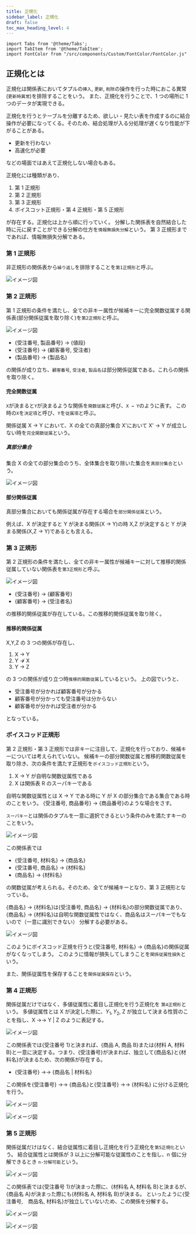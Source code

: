 ```yaml
---
title: 正規化
sidebar_label: 正規化
draft: false
toc_max_heading_level: 4
---
```


```mdx-code-block
import Tabs from '@theme/Tabs';
import TabItem from '@theme/TabItem';
import FontColor from "/src/components/Custom/FontColor/FontColor.js"
```

## 正規化とは

正規化は関係表においてタプルの`挿入`, `更新`, `削除`の操作を行った時におこる異常(`更新時異常`)を排除することをいう。
また、正規化を行うことで、1 つの場所に 1 つのデータが実現できる。

正規化を行うとテーブルを分離するため、欲しい・見たい表を作成するのに結合操作が必要になってくる。そのため、結合処理が入る分処理が遅くなり性能が下がることがある。

- 更新を行わない
- 高速化が必要

などの場面ではあえて正規化しない場合もある。

正規化には種類があり、

1. 第 1 正規形
2. 第 2 正規形
3. 第 3 正規形
4. ボイスコット正規形・第 4 正規形・第 5 正規形

が存在する。正規化は上から順に行っていく。
分解した関係表を自然結合した時に元に戻すことができる分解の仕方を`情報無損失分解`という。
第 3 正規形までであれば、情報無損失分解である。

### 第 1 正規形

非正規形の関係表から`繰り返し`を排除することを`第1正規形`と呼ぶ。

![イメージ図](/img/svg/Database/normalization/normalization-1.drawio.svg "非正規形→正規形")

### 第 2 正規形

第 1 正規形の条件を満たし、全ての非キー属性が候補キーに完全関数従属する関係表(部分関係従属を取り除く)を`第2正規形`と呼ぶ。

![イメージ図](/img/svg/Database/normalization/normalization-2.drawio.svg "第1正規形 → 第2正規形")

- {受注番号, 製品番号} $\rightarrow$ {値段}
- {受注番号} $\rightarrow$ {顧客番号, 受注者}
- {製品番号} $\rightarrow$ {製品名}

の関係が成り立ち、`顧客番号`, `受注者`, `製品名`は部分関係従属である。これらの関係を取り除く。

#### 完全関数従属

`X`が決まると`Y`が決まるような関係を`関数従属`と呼び、`X → Y`のように表す。
この時の`X`を`決定項`と呼び、`Y`を`従属項`と呼ぶ。

関係従属 X $\rightarrow$ Y において、X の全ての真部分集合 X'において X' $\rightarrow$ Y が成立しない時を`完全関数従属`という。

##### 真部分集合

集合 X の全ての部分集合のうち、全体集合を取り除いた集合を`真部分集合`という。

![イメージ図](/img/svg/Database/normalization/normalization-3.drawio.svg "真部分集合")

#### 部分関係従属

真部分集合においても関係従属が存在する場合を`部分関係従属`という。

例えば、X が決定すると Y が決まる関係(X $\rightarrow$ Y)の時 X,Z が決定すると Y が決まる関係(X,Z $\rightarrow$ Y)であるとも言える。

### 第 3 正規形

第 2 正規形の条件を満たし、全ての非キー属性が候補キーに対して推移的関係従属していない関係表を`第3正規形`と呼ぶ。

![イメージ図](/img/svg/Database/normalization/normalization-4.drawio.svg "第2正規形 → 第3正規形")

- {受注番号} $\rightarrow$ {顧客番号}
- {顧客番号} $\rightarrow$ {受注者名}

の推移的関係従属が存在している。この推移的関係従属を取り除く。

#### 推移的関係従属

X,Y,Z の 3 つの関係が存在し、

1. X $\rightarrow$ Y
2. Y $\nrightarrow$ X
3. Y $\rightarrow$ Z

の 3 つの関係が成り立つ時`推移的関数従属`しているという。
上の図でいうと、

- 受注番号が分かれば顧客番号が分かる
- 顧客番号が分かっても受注番号は分からない
- 顧客番号が分かれば受注者が分かる

となっている。

### ボイスコッド正規形

第 2 正規形・第 3 正規形では非キーに注目して、正規化を行っており、候補キーについては考えられていない。
候補キーの部分関数従属と推移的関数従属を取り除き、次の条件を満たす正規形を`ボイスコッド正規形`という。

1. X $\rightarrow$ Y が自明な関数従属性である
2. X は関係表 R のスーパキーである

自明な関数従属性とは X $\rightarrow$ Y である時に Y が X の部分集合である集合である時のことをいう。
{受注番号, 商品番号} $\rightarrow$ {商品番号}のような場合をさす。

`スーパキー`とは関係のタプルを一意に選択できるという条件のみを満たすキーのことをいう。

![イメージ図](/img/svg/Database/normalization/normalization-5.drawio.svg "ベース図")

この関係表では

- {受注番号, 材料名} $\rightarrow$ {商品名}
- {受注番号, 商品名} $\rightarrow$ {材料名}
- {商品名} $\rightarrow$ {材料名}

の関数従属が考えられる。そのため、全てが候補キーとなり、第 3 正規形となっている。

{商品名} $\rightarrow$ {材料名}は{受注番号, 商品名} $\rightarrow$ {材料名}の部分関数従属であり、
{商品名} $\rightarrow$ {材料名}は自明な関数従属性ではなく、商品名はスーパキーでもないので（一意に識別できない）
分解する必要がある。

![イメージ図](/img/svg/Database/normalization/normalization-6.drawio.svg "ボイスコッド正規形")

このようにボイスコッド正規を行うと{受注番号, 材料名} $\rightarrow$ {商品名}の関係従属がなくなってしまう。
このように情報が損失してしまうことを`関係従属性損失`という。

また、関係従属性を保存することを`関係従属保存`という。

### 第 4 正規形

関係従属だけではなく、多値従属性に着目し正規化を行う正規化を `第4正規形`という。
多値従属性とは X が決定した際に、$Y_1, Y_2$, Z が独立して決まる性質のことを指し、X $\rightarrow$$\rightarrow$ Y | Z のように表記する。

![イメージ図](/img/svg/Database/normalization/normalization-7.drawio.svg "ベース図")

この関係表では{受注番号 1}と決まれば、{商品 A, 商品 B}または{材料 A, 材料 B}と一意に決定する。つまり、{受注番号}が決まれば、独立して{商品名}と{材料名}が決まるため、次の関係が存在する。

- {受注番号} $\rightarrow$$\rightarrow$ {商品名 | 材料名}

この関係を{受注番号} $\rightarrow$$\rightarrow$ {商品名}と{受注番号} $\rightarrow$$\rightarrow$ {材料名}
に分ける正規化を行う。

![イメージ図](/img/svg/Database/normalization/normalization-8.drawio.svg "第4正規形")

![イメージ図](/img/svg/Database/normalization/normalization-9.drawio.svg "イメージE-R図")

### 第 5 正規形

関係従属だけはなく、結合従属性に着目し正規化を行う正規化を`第5正規化`という。
結合従属性とは関係が 3 以上に分解可能な従属性のことを指し、n 個に分解できるとき
`n-分解可能`という。

![イメージ図](/img/svg/Database/normalization/normalization-10.drawio.svg "ベース図")

この関係表では{受注番号 1}が決まった際に、{材料名 A, 材料名 B}と決まるが、{商品名 A}が決まった際にも{材料名 A, 材料名 B}が決まる。
といったように{受注番号,　商品名, 材料名}が独立していないため、この関係を分解する。

![イメージ図](/img/svg/Database/normalization/normalization-11.drawio.svg "第5正規化")

![イメージ図](/img/svg/Database/normalization/normalization-12.drawio.svg "イメージE-R図")

